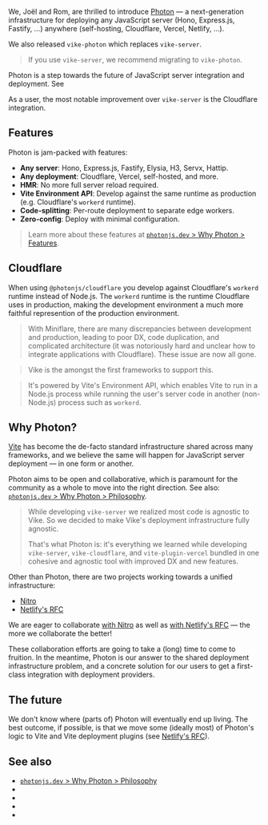 
We, <Link href="/team">Joël and Rom</Link>, are thrilled to introduce [Photon](https://photonjs.dev) — a next-generation infrastructure for deploying any JavaScript server (Hono, Express.js, Fastify, ...) anywhere (self-hosting, Cloudflare, Vercel, Netlify, ...).

We also released <Link href="/vike-photon">`vike-photon`</Link> which replaces `vike-server`.

> If you use `vike-server`, we recommend <Link href="/migration/vike-photon">migrating to `vike-photon`</Link>.

Photon is a step towards the future of JavaScript server integration and deployment. See <Link href="#why-photon" />

As a user, the most notable improvement over `vike-server` is the <Link href="#cloudflare">Cloudflare integration</Link>.

## Features

Photon is jam-packed with features:
- **Any server**: Hono, Express.js, Fastify, Elysia, H3, Servx, Hattip.
- **Any deployment**: Cloudflare, Vercel, self-hosted, and more.
- **HMR**: No more full server reload required.
- **Vite Environment API**: Develop against the same runtime as production (e.g. Cloudflare's `workerd` runtime).
- **Code-splitting**: Per-route deployment to separate edge workers.
- **Zero-config**: Deploy with minimal configuration.

> Learn more about these features at [`photonjs.dev` > Why Photon > Features](https://photonjs.dev/why#features).

## Cloudflare


When using `@photonjs/cloudflare` you develop against Cloudflare's `workerd` runtime instead of Node.js. The `workerd` runtime is the runtime Cloudflare uses in production, making the development environment a much more faithful represention of the production environment.

> With Miniflare, there are many discrepancies between development and production, leading to poor DX, code duplication, and complicated architecture (it was notoriously hard and unclear how to integrate applications with Cloudflare). These issue are now all gone.

> Vike is the amongst the first frameworks to support this.

> It's powered by <Link href="/blog/vite-6">Vite's Environment API</Link>, which enables Vite to run in a Node.js process while running the user's server code in another (non-Node.js) process such as `workerd`.

## Why Photon?

[Vite](https://vite.dev) has become the de-facto standard infrastructure shared across many frameworks, and we believe the same will happen for JavaScript server deployment — in one form or another.

Photon aims to be open and collaborative, which is paramount for the community as a whole to move into the right direction. See also: [`photonjs.dev` > Why Photon > Philosophy](https://photonjs.dev/why#philosophy).

> While developing `vike-server` <Link href="/blog/vike-server#sharing-with-other-frameworks">we realized most code is agnostic to Vike</Link>. So we decided to make Vike's deployment infrastructure fully agnostic.
>
> That's what Photon is: it's everything we learned while developing `vike-server`, `vike-cloudflare`, and `vite-plugin-vercel` bundled in one cohesive and agnostic tool with improved DX and new features.

Other than Photon, there are two projects working towards a unified infrastructure:
 - [Nitro](https://nitro.build)
 - [Netlify's RFC](https://github.com/vitejs/vite/discussions/20907)

We are eager to collaborate [with Nitro](https://x.com/brillout/status/1977382732276617245) as well as [with Netlify's RFC](https://github.com/vitejs/vite/discussions/20907#discussioncomment-14739138) — the more we collaborate the better!

These collaboration efforts are going to take a (long) time to come to fruition. In the meantime, Photon is our answer to the shared deployment infrastructure problem, and a concrete solution for our users to get a first-class integration with deployment providers.


## The future

We don't know where (parts of) Photon will eventually end up living. The best outcome, if possible, is that we move some (ideally most) of Photon's logic to Vite and Vite deployment plugins (see [Netlify's RFC](https://github.com/vitejs/vite/discussions/20907)).


## See also

- [`photonjs.dev` > Why Photon > Philosophy](https://photonjs.dev/why#philosophy)
- <Link href="/vike-photon" />
- <Link href="/migration/vike-photon" />
- <Link href="/blog/vike-server" />
- <Link href="/blog/vite-6" />
